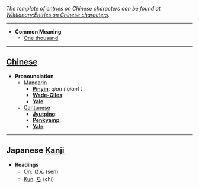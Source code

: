 ''The template of entries on Chinese characters can be found at [[Wiktionary:Entries on Chinese characters]].''

----

* '''Common Meaning'''
** [[One thousand]]

----

== [[Chinese]] ==

*'''Pronounciation '''
**[[Mandarin]]
***'''[[Pinyin]]''': ''qiān ( qian1 )''
***'''[[Wade-Giles]]''': 
***'''[[Yale]]''': 
**[[Cantonese]]
***'''[[Jyutping]]''': 
***'''[[Penkyamp]]''': 
***'''[[Yale]]''': 

----

== Japanese [[Kanji]] ==

*'''Readings'''
**[[On]]: [[せん]] (sen)
**[[Kun]]: [[ち]] (chi)